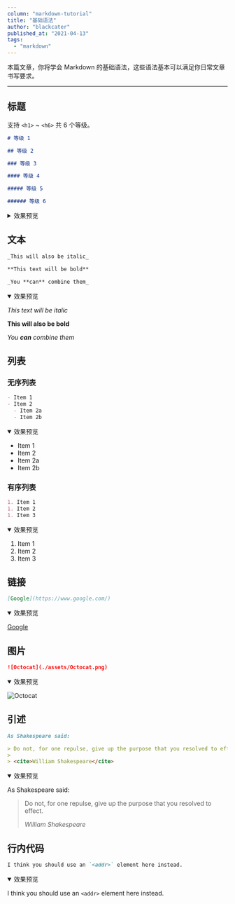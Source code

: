 ```yaml
---
column: "markdown-tutorial"
title: "基础语法"
author: "blackcater"
published_at: "2021-04-13"
tags:
  - "markdown"
---
```


本篇文章，你将学会 Markdown 的基础语法，这些语法基本可以满足你日常文章书写要求。

---

## 标题

支持 `<h1>` ~ `<h6>` 共 6 个等级。

```markdown
# 等级 1

## 等级 2

### 等级 3

#### 等级 4

##### 等级 5

###### 等级 6
```

<details>
  <summary>效果预览</summary>

<Example>

![h1~h6](./assets/example-h1-h6.png)

</Example>

</details>

## 文本

```markdown
_This will also be italic_

**This text will be bold**

_You **can** combine them_
```

<details open>
  <summary>效果预览</summary>

<Example>

_This text will be italic_

**This will also be bold**

_You **can** combine them_

</Example>

</details>

## 列表

### 无序列表

```markdown
- Item 1
- Item 2
  - Item 2a
  - Item 2b
```

<details open>
  <summary>效果预览</summary>

<Example>

- Item 1
- Item 2
- Item 2a
- Item 2b

</Example>

</details>

### 有序列表

```markdown
1. Item 1
1. Item 2
1. Item 3
```

<details open>
  <summary>效果预览</summary>

<Example>

1. Item 1
1. Item 2
1. Item 3

</Example>

</details>

## 链接

```markdown
[Google](https://www.google.com/)
```

<details open>
  <summary>效果预览</summary>

<Example>

[Google](https://www.google.com/)

</Example>

</details>

## 图片

```markdown
![Octocat](./assets/Octocat.png)
```

<details open>
  <summary>效果预览</summary>

<Example>

![Octocat](./assets/Octocat.png)

</Example>

</details>

## 引述

```markdown
As Shakespeare said:

> Do not, for one repulse, give up the purpose that you resolved to effect.
>
> <cite>William Shakespeare</cite>
```

<details open>
  <summary>效果预览</summary>

<Example>

As Shakespeare said:

> Do not, for one repulse, give up the purpose that you resolved to effect.
>
> <cite>William Shakespeare</cite>

</Example>

</details>

## 行内代码

```markdown
I think you should use an `<addr>` element here instead.
```

<details open>
  <summary>效果预览</summary>

<Example>

I think you should use an `<addr>` element here instead.

</Example>

</details>
